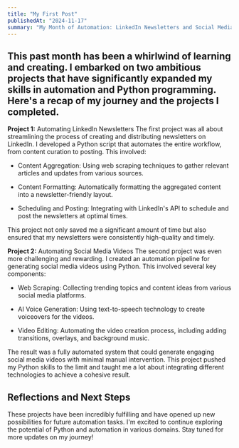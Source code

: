 ```yaml
---
title: "My First Post"
publishedAt: "2024-11-17"
summary: "My Month of Automation: LinkedIn Newsletters and Social Media Videos"
---
```


## This past month has been a whirlwind of learning and creating. I embarked on two ambitious projects that have significantly expanded my skills in automation and Python programming. Here's a recap of my journey and the projects I completed.

**Project 1:** Automating LinkedIn Newsletters
The first project was all about streamlining the process of creating and distributing newsletters on LinkedIn. I developed a Python script that automates the entire workflow, from content curation to posting. This involved:

- Content Aggregation: Using web scraping techniques to gather relevant articles and updates from various sources.

- Content Formatting: Automatically formatting the aggregated content into a newsletter-friendly layout.

- Scheduling and Posting: Integrating with LinkedIn's API to schedule and post the newsletters at optimal times.

This project not only saved me a significant amount of time but also ensured that my newsletters were consistently high-quality and timely.

**Project 2:** Automating Social Media Videos
The second project was even more challenging and rewarding. I created an automation pipeline for generating social media videos using Python. This involved several key components:

- Web Scraping: Collecting trending topics and content ideas from various social media platforms.

- AI Voice Generation: Using text-to-speech technology to create voiceovers for the videos.

- Video Editing: Automating the video creation process, including adding transitions, overlays, and background music.

The result was a fully automated system that could generate engaging social media videos with minimal manual intervention. This project pushed my Python skills to the limit and taught me a lot about integrating different technologies to achieve a cohesive result.

## Reflections and Next Steps
These projects have been incredibly fulfilling and have opened up new possibilities for future automation tasks. I'm excited to continue exploring the potential of Python and automation in various domains. Stay tuned for more updates on my journey!